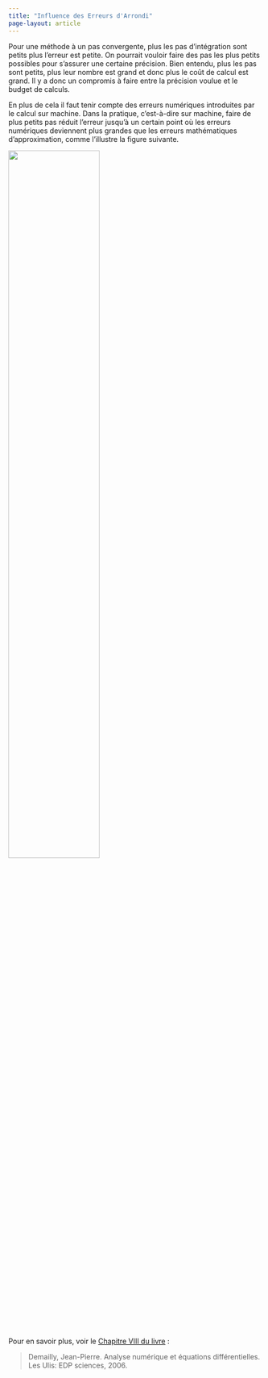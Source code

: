 ```yaml
---
title: "Influence des Erreurs d'Arrondi"
page-layout: article
---
```


Pour une méthode à un pas convergente, plus les pas d'intégration sont petits plus l'erreur est petite. On pourrait vouloir faire des pas les plus petits possibles pour s'assurer une certaine précision. Bien entendu, plus les pas sont petits, plus leur nombre est grand et donc plus le coût de calcul est grand. Il y a donc un compromis à faire entre la précision voulue et le budget de calculs. 

En plus de cela il faut tenir compte des erreurs numériques introduites par le calcul sur machine. Dans la pratique, c'est-à-dire sur machine, faire de plus petits pas réduit l'erreur jusqu'à un certain point où les erreurs numériques deviennent plus grandes que les erreurs mathématiques d'approximation, comme l'illustre la figure suivante.

<img src="../../assets/images/arrondi.svg" class="centering" style="max-width:500px; min-width:300px; width:60%;">

Pour en savoir plus, voir le [Chapitre VIII du livre](http://livre21.com/LIVREF/F12/F012005.pdf) :

>Demailly, Jean-Pierre. Analyse numérique et équations différentielles. Les Ulis: EDP sciences, 2006.

